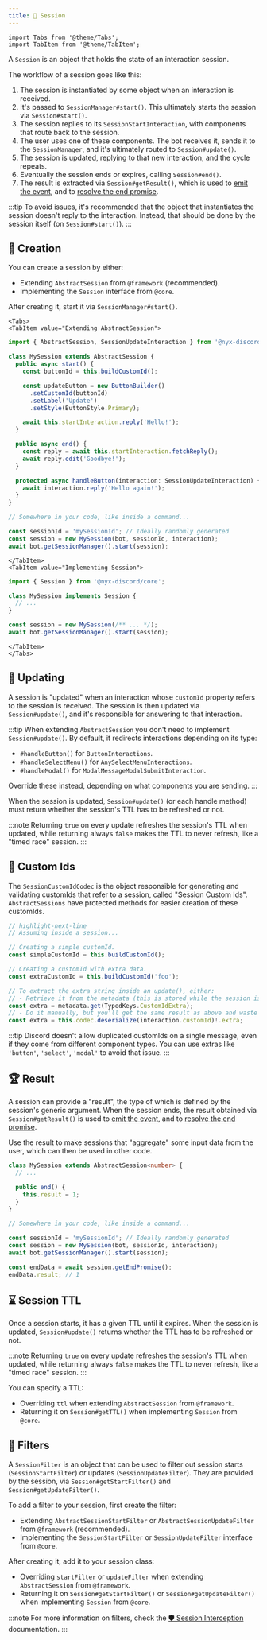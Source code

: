 ```yaml
---
title: ️👤 Session
---
```


```mdx-code-block
import Tabs from '@theme/Tabs';
import TabItem from '@theme/TabItem';
```

A `Session` is an object that holds the state of an interaction session.

The workflow of a session goes like this:
1. The session is instantiated by some object when an interaction is received.
2. It's passed to `SessionManager#start()`. This ultimately starts the session via `Session#start()`.
3. The session replies to its `SessionStartInteraction`, with components that route back to the session.
4. The user uses one of these components. The bot receives it, sends it to the `SessionManager`, and it's ultimately
routed to `Session#update()`.
5. The session is updated, replying to that new interaction, and the cycle repeats.
6. Eventually the session ends or expires, calling `Session#end()`.
7. The result is extracted via `Session#getResult()`, which is used to [emit the event](../session-bus), and to
[resolve the end promise](../session-promise-repository).

:::tip
To avoid issues, it's recommended that the object that instantiates the session doesn't reply to the interaction.
Instead, that should be done by the session itself (on `Session#start()`).
:::

## 👷 Creation

You can create a session by either:

* Extending `AbstractSession` from `@framework` (recommended).
* Implementing the `Session` interface from `@core`.

After creating it, start it via `SessionManager#start()`.

```mdx-code-block
<Tabs>
<TabItem value="Extending AbstractSession">
```

```ts
import { AbstractSession, SessionUpdateInteraction } from '@nyx-discord/framework';

class MySession extends AbstractSession {
  public async start() {
    const buttonId = this.buildCustomId();

    const updateButton = new ButtonBuilder()
      .setCustomId(buttonId)
      .setLabel('Update')
      .setStyle(ButtonStyle.Primary);

    await this.startInteraction.reply('Hello!');
  }

  public async end() {
    const reply = await this.startInteraction.fetchReply();
    await reply.edit('Goodbye!');
  }

  protected async handleButton(interaction: SessionUpdateInteraction) {
    await interaction.reply('Hello again!');
  }
}

// Somewhere in your code, like inside a command...

const sessionId = 'mySessionId'; // Ideally randomly generated
const session = new MySession(bot, sessionId, interaction);
await bot.getSessionManager().start(session);
```

```mdx-code-block
</TabItem>
<TabItem value="Implementing Session">
```

```ts
import { Session } from '@nyx-discord/core';

class MySession implements Session {
  // ...
}

const session = new MySession(/** ... */);
await bot.getSessionManager().start(session);
```

```mdx-code-block
</TabItem>
</Tabs>
```

## 📝 Updating

A session is "updated" when an interaction whose `customId` property refers to the session is received. The session
is then updated via `Session#update()`, and it's responsible for answering to that interaction.

:::tip
When extending `AbstractSession` you don't need to implement `Session#update()`. By default, it redirects interactions
depending on its type:

* `#handleButton()` for `ButtonInteractions`.
* `#handleSelectMenu()` for `AnySelectMenuInteractions`.
* `#handleModal()` for `ModalMessageModalSubmitInteraction`.

Override these instead, depending on what components you are sending.
:::

When the session is updated, `Session#update()` (or each handle method) must return whether the session's TTL has to be
refreshed or not.

:::note
Returning `true` on every update refreshes the session's TTL when updated, while returning always `false` makes the
TTL to never refresh, like a "timed race" session.
:::

## 💬 Custom Ids

The `SessionCustomIdCodec` is the object responsible for generating and validating customIds that refer to a session,
called "Session Custom Ids". `AbstractSessions` have protected methods for easier creation of these customIds.

```ts
// highlight-next-line
// Assuming inside a session...

// Creating a simple customId.
const simpleCustomId = this.buildCustomId();

// Creating a customId with extra data.
const extraCustomId = this.buildCustomId('foo');

// To extract the extra string inside an update(), either:
// - Retrieve it from the metadata (this is stored while the session is being resolved):
const extra = metadata.get(TypedKeys.CustomIdExtra);
// - Do it manually, but you'll get the same result as above and waste performance.
const extra = this.codec.deserialize(interaction.customId)!.extra;
```

:::tip
Discord doesn't allow duplicated customIds on a single message, even if they come from different component types.
You can use extras like `'button'`, `'select'`, `'modal'` to avoid that issue.
:::

## 🏆 Result

A session can provide a "result", the type of which is defined by the session's generic argument. When the session ends,
the result obtained via `Session#getResult()` is used to [emit the event](../session-bus), and to
[resolve the end promise](../session-promise-repository).

Use the result to make sessions that "aggregate" some input data from the user, which can then be used in other code.

```ts
class MySession extends AbstractSession<number> {
  // ...

  public end() {
    this.result = 1;
  }
}

// Somewhere in your code, like inside a command...

const sessionId = 'mySessionId'; // Ideally randomly generated
const session = new MySession(bot, sessionId, interaction);
await bot.getSessionManager().start(session);

const endData = await session.getEndPromise();
endData.result; // 1
```

## ⌛ Session TTL

Once a session starts, it has a given TTL until it expires. When the session is updated, `Session#update()` returns
whether the TTL has to be refreshed or not.

:::note
Returning `true` on every update refreshes the session's TTL when updated, while returning always `false` makes the
TTL to never refresh, like a "timed race" session.
:::

You can specify a TTL:

* Overriding `ttl` when extending `AbstractSession` from `@framework`.
* Returning it on `Session#getTTL()` when implementing `Session` from `@core`.

## 🚧 Filters

A `SessionFilter` is an object that can be used to filter out session starts (`SessionStartFilter`)
or updates (`SessionUpdateFilter`). They are provided by the session, via `Session#getStartFilter()` and
`Session#getUpdateFilter()`.

To add a filter to your session, first create the filter:

* Extending `AbstractSessionStartFilter` or `AbstractSessionUpdateFilter` from `@framework` (recommended).
* Implementing the `SessionStartFilter` or `SessionUpdateFilter` interface from `@core`.

After creating it, add it to your session class:

* Overriding `startFilter` or `updateFilter` when extending `AbstractSession` from `@framework`.
* Returning it on `Session#getStartFilter()` or `Session#getUpdateFilter()` when implementing `Session` from `@core`.

:::note
For more information on filters, check the [🛡️ Session Interception](../session-interception) documentation.
:::
